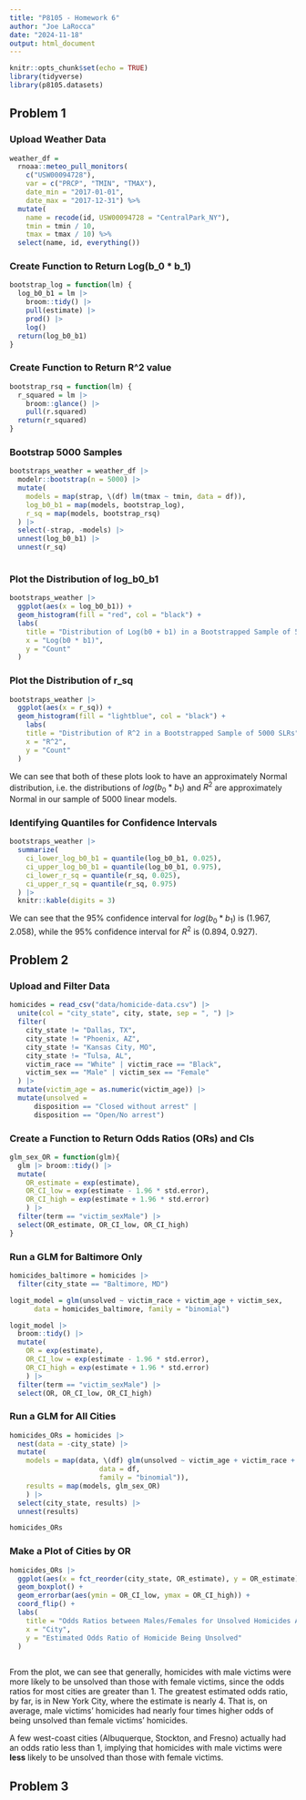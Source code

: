 ```yaml
---
title: "P8105 - Homework 6"
author: "Joe LaRocca"
date: "2024-11-18"
output: html_document
---
```


```r
knitr::opts_chunk$set(echo = TRUE)
library(tidyverse)
library(p8105.datasets)
```

## Problem 1

### Upload Weather Data

```r

weather_df = 
  rnoaa::meteo_pull_monitors(
    c("USW00094728"),
    var = c("PRCP", "TMIN", "TMAX"), 
    date_min = "2017-01-01",
    date_max = "2017-12-31") %>%
  mutate(
    name = recode(id, USW00094728 = "CentralPark_NY"),
    tmin = tmin / 10,
    tmax = tmax / 10) %>%
  select(name, id, everything())

```

### Create Function to Return Log(b_0 * b_1)

```r

bootstrap_log = function(lm) {
  log_b0_b1 = lm |>
    broom::tidy() |>
    pull(estimate) |>
    prod() |>
    log()
  return(log_b0_b1)
}

```

### Create Function to Return R^2 value

```r

bootstrap_rsq = function(lm) {
  r_squared = lm |>
    broom::glance() |>
    pull(r.squared)
  return(r_squared)
}

```

### Bootstrap 5000 Samples

```r

bootstraps_weather = weather_df |>
  modelr::bootstrap(n = 5000) |>
  mutate(
    models = map(strap, \(df) lm(tmax ~ tmin, data = df)),
    log_b0_b1 = map(models, bootstrap_log),
    r_sq = map(models, bootstrap_rsq)
  ) |>
  select(-strap, -models) |>
  unnest(log_b0_b1) |>
  unnest(r_sq)
  
```

### Plot the Distribution of log_b0_b1

```r

bootstraps_weather |>
  ggplot(aes(x = log_b0_b1)) + 
  geom_histogram(fill = "red", col = "black") + 
  labs(
    title = "Distribution of Log(b0 + b1) in a Bootstrapped Sample of 5000 SLRs",
    x = "Log(b0 * b1)",
    y = "Count"
  )

```

### Plot the Distribution of r_sq

```r

bootstraps_weather |>
  ggplot(aes(x = r_sq)) + 
  geom_histogram(fill = "lightblue", col = "black") + 
    labs(
    title = "Distribution of R^2 in a Bootstrapped Sample of 5000 SLRs",
    x = "R^2",
    y = "Count"
  )

```

We can see that both of these plots look to have an approximately Normal distribution, i.e. the distributions of $log(b_0 * b_1)$ and $R^2$ are approximately Normal in our sample of 5000 linear models.

### Identifying Quantiles for Confidence Intervals

```r

bootstraps_weather |>
  summarize(
    ci_lower_log_b0_b1 = quantile(log_b0_b1, 0.025),
    ci_upper_log_b0_b1 = quantile(log_b0_b1, 0.975),
    ci_lower_r_sq = quantile(r_sq, 0.025),
    ci_upper_r_sq = quantile(r_sq, 0.975)
  ) |>
  knitr::kable(digits = 3)

```

We can see that the 95\% confidence interval for $log(b_0 * b_1)$ is (1.967, 2.058), while the 95\% confidence interval for $R^2$ is (0.894, 0.927).

## Problem 2

### Upload and Filter Data

```r

homicides = read_csv("data/homicide-data.csv") |> 
  unite(col = "city_state", city, state, sep = ", ") |>
  filter(
    city_state != "Dallas, TX",
    city_state != "Phoenix, AZ",
    city_state != "Kansas City, MO",
    city_state != "Tulsa, AL",
    victim_race == "White" | victim_race == "Black",
    victim_sex == "Male" | victim_sex == "Female"
  ) |> 
  mutate(victim_age = as.numeric(victim_age)) |>
  mutate(unsolved = 
      disposition == "Closed without arrest" |
      disposition == "Open/No arrest")

```

### Create a Function to Return Odds Ratios (ORs) and CIs

```r

glm_sex_OR = function(glm){
  glm |> broom::tidy() |> 
  mutate(
    OR_estimate = exp(estimate),
    OR_CI_low = exp(estimate - 1.96 * std.error),
    OR_CI_high = exp(estimate + 1.96 * std.error)
    ) |>
  filter(term == "victim_sexMale") |>
  select(OR_estimate, OR_CI_low, OR_CI_high)
}

```

### Run a GLM for Baltimore Only

```r

homicides_baltimore = homicides |>
  filter(city_state == "Baltimore, MD") 

logit_model = glm(unsolved ~ victim_race + victim_age + victim_sex,
      data = homicides_baltimore, family = "binomial")

logit_model |> 
  broom::tidy() |> 
  mutate(
    OR = exp(estimate),
    OR_CI_low = exp(estimate - 1.96 * std.error),
    OR_CI_high = exp(estimate + 1.96 * std.error)
    ) |>
  filter(term == "victim_sexMale") |>
  select(OR, OR_CI_low, OR_CI_high)

```

### Run a GLM for All Cities

```r

homicides_ORs = homicides |>
  nest(data = -city_state) |>
  mutate(
    models = map(data, \(df) glm(unsolved ~ victim_age + victim_race + victim_sex, 
                      data = df,
                      family = "binomial")),
    results = map(models, glm_sex_OR) 
    ) |> 
  select(city_state, results) |>
  unnest(results) 

homicides_ORs

```

### Make a Plot of Cities by OR

```r

homicides_ORs |>
  ggplot(aes(x = fct_reorder(city_state, OR_estimate), y = OR_estimate)) +
  geom_boxplot() +
  geom_errorbar(aes(ymin = OR_CI_low, ymax = OR_CI_high)) +
  coord_flip() +
  labs(
    title = "Odds Ratios between Males/Females for Unsolved Homicides Across the U.S.",
    x = "City",
    y = "Estimated Odds Ratio of Homicide Being Unsolved"
  ) 
    

```

From the plot, we can see that generally, homicides with male victims were more likely to be unsolved than those with female victims, since the odds ratios for most cities are greater than 1. The greatest estimated odds ratio, by far, is in New York City, where the estimate is nearly 4. That is, on average, male victims' homicides had nearly four times higher odds of being unsolved than female victims' homicides.

A few west-coast cities (Albuquerque, Stockton, and Fresno) actually had an odds ratio less than 1, implying that homicides with male victims were **less** likely to be unsolved than those with female victims.

## Problem 3

```r



```

